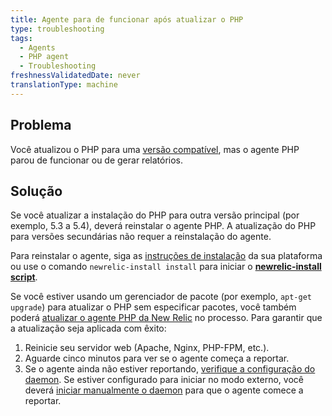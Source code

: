 ```yaml
---
title: Agente para de funcionar após atualizar o PHP
type: troubleshooting
tags:
  - Agents
  - PHP agent
  - Troubleshooting
freshnessValidatedDate: never
translationType: machine
---
```


## Problema

Você atualizou o PHP para uma [versão compatível](/docs/agents/php-agent/getting-started/php-agent-compatibility-requirements#php-release), mas o agente PHP parou de funcionar ou de gerar relatórios.

## Solução

Se você atualizar a instalação do PHP para outra versão principal (por exemplo, 5.3 a 5.4), deverá reinstalar o agente PHP. A atualização do PHP para versões secundárias não requer a reinstalação do agente.

Para reinstalar o agente, siga as [instruções de instalação](/docs/agents/php-agent/installation/php-agent-installation-overview) da sua plataforma ou use o comando `newrelic-install install` para iniciar o <DNT>**[newrelic-install script](/docs/agents/php-agent/advanced-installation/using-newrelic-install-script)**</DNT>.

Se você estiver usando um gerenciador de pacote (por exemplo, `apt-get upgrade`) para atualizar o PHP sem especificar pacotes, você também poderá [atualizar o agente PHP da New Relic](/docs/agents/php-agent/installation/upgrading-php-agent) no processo. Para garantir que a atualização seja aplicada com êxito:

1. Reinicie seu servidor web (Apache, Nginx, PHP-FPM, etc.).
2. Aguarde cinco minutos para ver se o agente começa a reportar.
3. Se o agente ainda não estiver reportando, [verifique a configuração do daemon](/docs/agents/php-agent/troubleshooting/verifying-php-daemon). Se estiver configurado para iniciar no modo externo, você deverá [iniciar manualmente o daemon](/docs/agents/php-agent/advanced-installation/starting-php-daemon-advanced#daemon-external) para que o agente comece a reportar.
